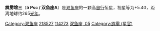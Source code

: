 {{Starbox begin
| name = 5 Psc
}}
{{Starbox observe
| epoch = [[J2000.0|J2000.0]]
| constell = [[双鱼座|双鱼座]]
| 星官 = [[壁宿|壁宿]] [[:Category:霹雳_(星官)|霹雳]] 
| ra = {{RA| +23| 8| 40.84}}
| dec = {{DEC| 2| 7| 39.43}}
| appmag_v = 5.40
}}
{{Starbox character
| class =  G8III-IV
| b-v =  +0.91
| u-b =  +0.56
| variable = 
}}
{{Starbox astrometry
| radial_v =  -17.8
| prop_mo_ra = 139.87
| prop_mo_dec = 109.64
| parallax = 12.27
| p_error = 0.68
| absmag_v = 0.84
}}
{{Starbox catalog
| names = [[NLTT|NLTT]] 55938，[[SAO星表|SAO]] 127993，[[HD星表|HD]] 218527，[[HR星表|HR]] 8807，[[依巴谷星表|HIP]] 114273
}}
{{Starbox reference |Simbad=5+Psc }}
{{Starbox end}}

'''霹雳增三'''（'''5 Psc / 双鱼座A'''）是[[双鱼座|双鱼座]]的一颗高[[自行|自行]]恒星，视星等为+5.40，距离地球约265[[光年|光年]]。

{{stars of Pisces}}

[[Category:双鱼座|Category:双鱼座]]
[[Category:HD和HDE天體|218527]]
[[Category:HIP天體|114273]]
[[Category:佛氏天體|双鱼座, 05]]
[[Category:霹雳_(星官)|Category:霹雳 (星官)]]